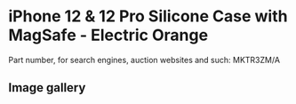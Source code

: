 
# iPhone 12 & 12 Pro Silicone Case with MagSafe - Electric Orange

Part number, for search engines, auction websites and such: MKTR3ZM/A

## Image gallery

<div style={{ width: "768px" }}>
  <GalleryComponent
    images={[
      {
        original: "/everysource/MKTR3.png",
        thumbnail: "/everypreview/MKTR3.png",
      },
      {
        original: "/everysource/MKTR3_AV01.png",
        thumbnail: "/everypreview/MKTR3_AV01.png",
      },
      {
        original: "/everysource/MKTR3_AV02.png",
        thumbnail: "/everypreview/MKTR3_AV02.png",
      },
      {
        original: "/everysource/MKTR3_AV03.png",
        thumbnail: "/everypreview/MKTR3_AV03.png",
      },
      {
        original: "/everysource/MKTR3_AV04.png",
        thumbnail: "/everypreview/MKTR3_AV04.png",
      },
      {
        original: "/everysource/MKTR3_AV05.png",
        thumbnail: "/everypreview/MKTR3_AV05.png",
      },
      {
        original: "/everysource/MKTR3_AV06.png",
        thumbnail: "/everypreview/MKTR3_AV06.png",
      },
      {
        original: "/everysource/MKTR3_AV07.png",
        thumbnail: "/everypreview/MKTR3_AV07.png",
      },
      {
        original: "/everysource/MKTR3_AV08.png",
        thumbnail: "/everypreview/MKTR3_AV08.png",
      },
      {
        original: "/everysource/MKTR3_AV09.png",
        thumbnail: "/everypreview/MKTR3_AV09.png",
      },
      {
        original: "/everysource/MKTR3_AV10.png",
        thumbnail: "/everypreview/MKTR3_AV10.png",
      }
    ]}
  />
</div>
